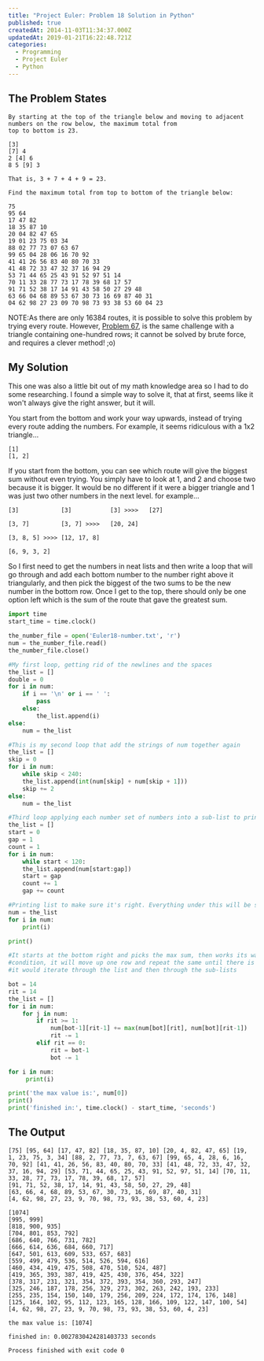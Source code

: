 ```yaml
---
title: "Project Euler: Problem 18 Solution in Python"
published: true
createdAt: 2014-11-03T11:34:37.000Z
updatedAt: 2019-01-21T16:22:48.721Z
categories:
  - Programming
  - Project Euler
  - Python
---
```


## The Problem States

```text
By starting at the top of the triangle below and moving to adjacent numbers on the row below, the maximum total from
top to bottom is 23.

[3]
[7] 4
2 [4] 6
8 5 [9] 3

That is, 3 + 7 + 4 + 9 = 23.

Find the maximum total from top to bottom of the triangle below:

75
95 64
17 47 82
18 35 87 10
20 04 82 47 65
19 01 23 75 03 34
88 02 77 73 07 63 67
99 65 04 28 06 16 70 92
41 41 26 56 83 40 80 70 33
41 48 72 33 47 32 37 16 94 29
53 71 44 65 25 43 91 52 97 51 14
70 11 33 28 77 73 17 78 39 68 17 57
91 71 52 38 17 14 91 43 58 50 27 29 48
63 66 04 68 89 53 67 30 73 16 69 87 40 31
04 62 98 27 23 09 70 98 73 93 38 53 60 04 23
```

NOTE:As there are only 16384 routes, it is possible to solve this problem by trying every route. However,
[Problem 67](https://projecteuler.net/problem=67), is the same challenge with a triangle containing one-hundred rows;
it cannot be solved by brute force, and requires a clever method! ;o)

## My Solution

This one was also a little bit out of my math knowledge area so I had to do some researching. I found a simple way to
solve it, that at first, seems like it won't always give the right answer, but it will.

You start from the bottom and work your way upwards, instead of trying every route adding the numbers. For example,
it seems ridiculous with a 1x2 triangle...

```text
[1]
[1, 2]
```

If you start from the bottom, you can see which route will give the biggest sum without even trying. You simply have
to look at 1, and 2 and choose two because it is bigger. It would be no different if it were a bigger triangle and 1
was just two other numbers in the next level. for example...

```text
[3]            [3]           [3] >>>>   [27]

[3, 7]         [3, 7] >>>>   [20, 24]

[3, 8, 5] >>>> [12, 17, 8]

[6, 9, 3, 2]
```

So I first need to get the numbers in neat lists and then write a loop that will go through and add each bottom
number to the number right above it triangularly, and then pick the biggest of the two sums to be the new number in
the bottom row. Once I get to the top, there should only be one option left which is the sum of the route that gave
the greatest sum.

```python
import time
start_time = time.clock()

the_number_file = open('Euler18-number.txt', 'r')
num = the_number_file.read()
the_number_file.close()

#My first loop, getting rid of the newlines and the spaces
the_list = []
double = 0
for i in num:
    if i == '\n' or i == ' ':
        pass
    else:
        the_list.append(i)
else:
    num = the_list

#This is my second loop that add the strings of num together again
the_list = []
skip = 0
for i in num:
    while skip < 240:
    the_list.append(int(num[skip] + num[skip + 1]))
    skip += 2
else:
    num = the_list

#Third loop applying each number set of numbers into a sub-list to print like a triangle
the_list = []
start = 0
gap = 1
count = 1
for i in num:
    while start < 120:
    the_list.append(num[start:gap])
    start = gap
    count += 1
    gap += count

#Printing list to make sure it's right. Everything under this will be solving the problem
num = the_list
for i in num:
    print(i)

print()

#It starts at the bottom right and picks the max sum, then works its way through the row, when it hits the else
#condition, it will move up one row and repeat the same until there is nothing left. I used two for loops so
#it would iterate through the list and then through the sub-lists

bot = 14
rit = 14
the_list = []
for i in num:
    for j in num:
        if rit >= 1:
            num[bot-1][rit-1] += max(num[bot][rit], num[bot][rit-1])
            rit -= 1
        elif rit == 0:
            rit = bot-1
            bot -= 1

for i in num:
     print(i)

print('the max value is:', num[0])
print()
print('finished in:', time.clock() - start_time, 'seconds')
```

## The Output

```text
[75] [95, 64] [17, 47, 82] [18, 35, 87, 10] [20, 4, 82, 47, 65] [19, 1, 23, 75, 3, 34] [88, 2, 77, 73, 7, 63, 67] [99, 65, 4, 28, 6, 16, 70, 92] [41, 41, 26, 56, 83, 40, 80, 70, 33] [41, 48, 72, 33, 47, 32, 37, 16, 94, 29] [53, 71, 44, 65, 25, 43, 91, 52, 97, 51, 14] [70, 11, 33, 28, 77, 73, 17, 78, 39, 68, 17, 57]
[91, 71, 52, 38, 17, 14, 91, 43, 58, 50, 27, 29, 48]
[63, 66, 4, 68, 89, 53, 67, 30, 73, 16, 69, 87, 40, 31]
[4, 62, 98, 27, 23, 9, 70, 98, 73, 93, 38, 53, 60, 4, 23]

[1074]
[995, 999]
[818, 900, 935]
[704, 801, 853, 792]
[686, 640, 766, 731, 782]
[666, 614, 636, 684, 660, 717]
[647, 501, 613, 609, 533, 657, 683]
[559, 499, 479, 536, 514, 526, 594, 616]
[460, 434, 419, 475, 508, 470, 510, 524, 487]
[419, 365, 393, 387, 419, 425, 430, 376, 454, 322]
[378, 317, 231, 321, 354, 372, 393, 354, 360, 293, 247]
[325, 246, 187, 178, 256, 329, 273, 302, 263, 242, 193, 233]
[255, 235, 154, 150, 140, 179, 256, 209, 224, 172, 174, 176, 148]
[125, 164, 102, 95, 112, 123, 165, 128, 166, 109, 122, 147, 100, 54]
[4, 62, 98, 27, 23, 9, 70, 98, 73, 93, 38, 53, 60, 4, 23]

the max value is: [1074]

finished in: 0.0027830424281403733 seconds

Process finished with exit code 0
```
